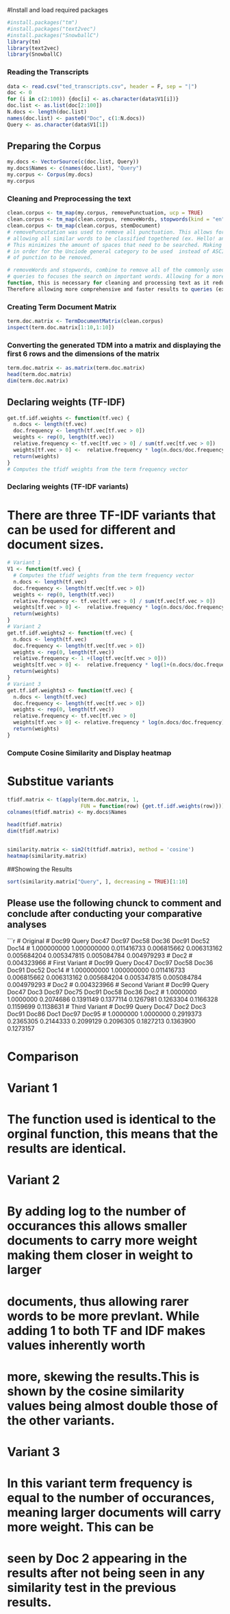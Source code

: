 #Install and load required packages
```{r}
#install.packages("tm")
#install.packages("text2vec")
#install.packages("SnowballC")
library(tm)
library(text2vec)
library(SnowballC)
```

### Reading the Transcripts
```{r}
data <- read.csv("ted_transcripts.csv", header = F, sep = "|")
doc <- 0
for (i in c(2:100)) {doc[i] <- as.character(data$V1[i])}
doc.list <- as.list(doc[2:100])
N.docs <- length(doc.list)
names(doc.list) <- paste0("Doc", c(1:N.docs))
Query <- as.character(data$V1[1])
```

## Preparing the Corpus
```{r}
my.docs <- VectorSource(c(doc.list, Query))
my.docs$Names <- c(names(doc.list), "Query")
my.corpus <- Corpus(my.docs)
my.corpus
```


### Cleaning and Preprocessing the text
```{r}
clean.corpus <- tm_map(my.corpus, removePunctuation, ucp = TRUE)
clean.corpus <- tm_map(clean.corpus, removeWords, stopwords(kind = "en"))
clean.corpus <- tm_map(clean.corpus, stemDocument)
# removePuncutation was used to remove all punctuation. This allows for the amount of bags needed to classify words be minimalized, 
# allowing all similar words to be classified togethered (ex. Hello! and hello, will be different unless punctuation is removed). 
# This minimizes the amount of spaces that need to be searched. Making the document comparison more efficent.Ucp was changed to true
# in order for the Unciode general category to be used  instead of ASCII which is a subset of Unicode, this allows for a larger variety 
# of punction to be removed.

# removeWords and stopwords, combine to remove all of the commonly used words in the documents (ex. the, and, is) this allows the 
# queries to focuses the search on important words. Allowing for a more efficent search.The third technique used was the stemDocument
function, this is necessary for cleaning and processing text as it reduces words to their stem by removing prefixes and suffixes.
Therefore allowing more comprehensive and faster results to queries (ex. ability turns into abil). 
```

### Creating Term Document Matrix
```{r}
term.doc.matrix <- TermDocumentMatrix(clean.corpus)
inspect(term.doc.matrix[1:10,1:10])
```

### Converting the generated TDM into a matrix and displaying the first 6 rows and the dimensions of the matrix
```{r}
term.doc.matrix <- as.matrix(term.doc.matrix)
head(term.doc.matrix)
dim(term.doc.matrix)
```

## Declaring weights (TF-IDF)
```{r}
get.tf.idf.weights <- function(tf.vec) {
  n.docs <- length(tf.vec)
  doc.frequency <- length(tf.vec[tf.vec > 0])
  weights <- rep(0, length(tf.vec))
  relative.frequency <- tf.vec[tf.vec > 0] / sum(tf.vec[tf.vec > 0])
  weights[tf.vec > 0] <-  relative.frequency * log(n.docs/doc.frequency)
  return(weights)
}
# Computes the tfidf weights from the term frequency vector
```

### Declaring weights (TF-IDF variants)
# There are three TF-IDF variants that can be used for different  and document sizes.
```{r}

# Variant 1
V1 <- function(tf.vec) {
  # Computes the tfidf weights from the term frequency vector
  n.docs <- length(tf.vec)
  doc.frequency <- length(tf.vec[tf.vec > 0])
  weights <- rep(0, length(tf.vec))
  relative.frequency <- tf.vec[tf.vec > 0] / sum(tf.vec[tf.vec > 0])
  weights[tf.vec > 0] <-  relative.frequency * log(n.docs/doc.frequency)
  return(weights)
}
# Variant 2
get.tf.idf.weights2 <- function(tf.vec) {
  n.docs <- length(tf.vec)
  doc.frequency <- length(tf.vec[tf.vec > 0])
  weights <- rep(0, length(tf.vec))
  relative.frequency <- 1 +(log(tf.vec[tf.vec > 0]))
  weights[tf.vec > 0] <-  relative.frequency * log(1+(n.docs/doc.frequency))
  return(weights)
}
# Variant 3
get.tf.idf.weights3 <- function(tf.vec) {
  n.docs <- length(tf.vec)
  doc.frequency <- length(tf.vec[tf.vec > 0])
  weights <- rep(0, length(tf.vec))
  relative.frequency <- tf.vec[tf.vec > 0]
  weights[tf.vec > 0] <- relative.frequency * log(n.docs/doc.frequency)
  return(weights)
}
```

### Compute Cosine Similarity and Display heatmap
# Substitue variants 
```{r}
tfidf.matrix <- t(apply(term.doc.matrix, 1,
                        FUN = function(row) {get.tf.idf.weights(row)}))
colnames(tfidf.matrix) <- my.docs$Names

head(tfidf.matrix)
dim(tfidf.matrix)


similarity.matrix <- sim2(t(tfidf.matrix), method = 'cosine')
heatmap(similarity.matrix)
```

##Showing the Results
```{r}
sort(similarity.matrix["Query", ], decreasing = TRUE)[1:10]
```

## Please use the following chunck to comment and conclude after conducting your comparative analyses
```{r}
# Original 
# Doc99       Query       Doc47       Doc97       Doc58       Doc36       Doc91       Doc52       Doc14 
# 1.000000000 1.000000000 0.011416733 0.006815662 0.006313162 0.005684204 0.005347815 0.005084784 0.004979293 
#       Doc2 
# 0.004323966 
# First Variant
#      Doc99       Query       Doc47       Doc97       Doc58       Doc36       Doc91       Doc52       Doc14 
# 1.000000000 1.000000000 0.011416733 0.006815662 0.006313162 0.005684204 0.005347815 0.005084784 0.004979293 
#       Doc2 
# 0.004323966 
# Second Variant
#  Doc99     Query     Doc47      Doc3     Doc97     Doc75     Doc91     Doc58     Doc36      Doc2 
# 1.0000000 1.0000000 0.2074686 0.1391149 0.1377114 0.1267981 0.1263304 0.1166328 0.1159699 0.1138631 
# Third Variant
#  Doc99     Query     Doc47      Doc2      Doc3     Doc91     Doc86      Doc1     Doc97     Doc95 
# 1.0000000 1.0000000 0.2919373 0.2365305 0.2144333 0.2099129 0.2096305 0.1827213 0.1363900 0.1273157 

# Comparison
# Variant 1 
# The function used is identical to the orginal function, this means that the results are identical.
# Variant 2
# By adding log to the number of occurances this allows smaller documents to carry more weight making them closer in weight to larger 
# documents, thus allowing rarer words to be more prevlant. While adding 1 to both TF and IDF makes values inherently worth 
# more, skewing the results.This is shown by the cosine similarity values being almost double those of the other variants. 
# Variant 3 
# In this variant term frequency is equal to the number of occurances, meaning larger documents will carry more weight. This can be
# seen by Doc 2 appearing in the results after not being seen in any similarity test in the previous results. 